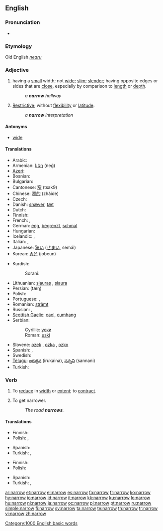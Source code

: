 ==English==

===Pronunciation===
* {{audio|en-us-narrow.ogg|Audio (US)}}
*: {{rhymes|ærəʊ}}

===Etymology===
Old English ''[[nearu]]''

===Adjective===
{{en-adj|narrow|er}}

# having a [[small]] width; not [[wide]]; [[slim]]; [[slender]]; having opposite edges or sides that are [[close]], especially by comparison to [[length]] or [[depth]].
#: ''a '''narrow''' hallway''
# {{figuratively}} [[restrictive|Restrictive]]; without [[flexibility]] or [[latitude]].
#: ''a '''narrow''' interpretation''

====Antonyms====
* [[wide]]

====Translations====
{{trans-top|having a small width}}
* Arabic: {{Arab|[[ضيق]]}} {{unicode|(ɖáyyeq)}}
* Armenian: [[նեղ]] (neġ)
* [[Azeri]]: {{t-|az|dar|xs=Azeri}}
* Bosnian: {{t-|bs|uski|m}}
* Bulgarian: {{t+|bg|тесен|tr=tesen|sc=Cyrl}}
* Cantonese: [[窄]] (tsak9)
* Chinese: [[窄的]] (zhǎide)
* Czech: {{t-|cs|úzký|m}}
* Danish: [[snæver]], [[tæt]]
* Dutch: {{t+|nl|nauw}}
* Finnish: {{t+|fi|kapea}}
* French: {{t+|fr|étroit|m}}, {{t+|fr|étroite|f}}
* German: [[eng]], [[begrenzt]], [[schmal]]
* Hungarian: {{t+|hu|szűk}}
* Icelandic: {{t+|is|þröngur}}, {{t+|is|þéttur}}
* Italian: {{t+|it|stretto|m}}, {{t+|it|stretta|f}}
* Japanese: [[狭い]] ([[せまい]], semái)
* Korean: [[좁은]] (jobeun)
{{trans-mid}}
* Kurdish:
*: Sorani: {{t|ku|ته‌سک|tr=task|sc=ku-Arab}}
* Lithuanian: [[siauras]] {{m}}, [[siaura]] {{f|n}}
* Persian: {{fa-Arab|[[تنگ|تَنگ]]}} (tæŋ)
* Polish: {{t+|pl|wąski|m}}
* Portuguese: {{t+|pt|estreito|m}}, {{t+|pt|estreita|f}}
* Romanian: [[strâmt]]
* Russian: {{t+|ru|узкий|m|tr=úzkij|sc=Cyrl}}, {{t+|ru|узко|tr=úzko|sc=Cyrl}}
* [[Scottish Gaelic]]: [[caol]], [[cumhang]]
* Serbian:
*: Cyrillic: [[уски#Serbian|уски]] {{m}}
*: Roman: [[uski#Serbian|uski]] {{m}}
* Slovene: [[ozek]] {{m}}, [[ozka]] {{f}}, [[ozko]] {{n}}
* Spanish: {{t+|es|estrecho|m}}, {{t-|es|estrecha|f}}
* Swedish: {{t+|sv|trång}}
* [[Telugu]]: [[ఇరుకైన]] (irukaina), [[సన్నని]] (sannani)
* Turkish: {{t+|tr|dar}}
{{trans-bottom}}

===Verb===
{{en-verb}}

# {{transitive}} To [[reduce]] in [[width]] or [[extent]]; to [[contract]].
# {{intransitive}} To get narrower.
#: ''The road '''narrows'''.''

====Translations====
{{trans-top|to reduce in width or extent}}
* Finnish: {{t-|fi|kaventaa}}
* Polish: {{t|pl|zawężać}},  {{t|pl|zwężać}}
{{trans-mid}}
* Spanish: {{t-|es|estrechar}}
* Turkish: {{t|tr|daralmak}},  {{t|tr|darlaşmak}}
{{trans-bottom}}

{{trans-top|to get narrower}}
* Finnish: {{t-|fi|kaventua}}
* Polish: {{t|pl|zwężać się}}
{{trans-mid}}
* Spanish: {{t|es|estrecharse}}
* Turkish: {{t|tr|daralmak}},  {{t|tr|darlaşmak}}
{{trans-bottom}}

[[Category:1000 English basic words]]

[[ar:narrow]]
[[et:narrow]]
[[el:narrow]]
[[es:narrow]]
[[fa:narrow]]
[[fr:narrow]]
[[ko:narrow]]
[[hy:narrow]]
[[io:narrow]]
[[id:narrow]]
[[it:narrow]]
[[kk:narrow]]
[[ku:narrow]]
[[lo:narrow]]
[[hu:narrow]]
[[nl:narrow]]
[[ja:narrow]]
[[oc:narrow]]
[[pl:narrow]]
[[pt:narrow]]
[[ru:narrow]]
[[simple:narrow]]
[[fi:narrow]]
[[sv:narrow]]
[[ta:narrow]]
[[te:narrow]]
[[th:narrow]]
[[tr:narrow]]
[[vi:narrow]]
[[zh:narrow]]